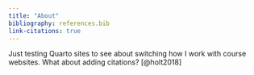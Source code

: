 ```yaml
---
title: "About"
bibliography: references.bib
link-citations: true
---
```


Just testing Quarto sites to see about switching how I work with course websites. What about adding citations? [@holt2018]
